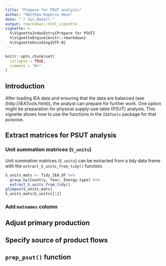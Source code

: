 ```yaml
---
title: "Prepare for PSUT analysis"
author: "Matthew Kuperus Heun"
date: "`r Sys.Date()`"
output: rmarkdown::html_vignette
vignette: >
  %\VignetteIndexEntry{Prepare for PSUT}
  %\VignetteEngine{knitr::rmarkdown}
  %\VignetteEncoding{UTF-8}
---
```


```r
knitr::opts_chunk$set(
  collapse = TRUE,
  comment = "#>"
)
```

## Introduction

After loading IEA data and ensuring that the data are balanced 
(see (http://IEATools.html)),
the analyst can prepare for further work.
One option might be preparation 
for physical supply-use table (PSUT) analysis.
This vignette shows how to use the functions in the `IEATools` package
for that purpose.


## Extract matrices for PSUT analysis

### Unit summation matrices (`S_units`)

Unit summation matrices (`S_units`) can be extracted from 
a tidy data frame with the `extract_S_units_from_tidy()` function.

```r
S_units_mats <- Tidy_IEA_df %>% 
  group_by(Country, Year, Energy.type) %>% 
  extract_S_units_from_tidy()
glimpse(S_units_mats)
S_units_mats$S_units[[1]]
```


### Add `matnames` column



## Adjust primary production




## Specify source of product flows



## `prep_psut()` function